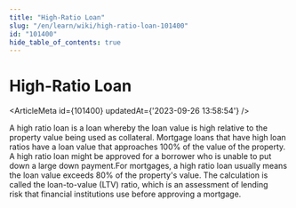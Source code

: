```yaml
---
title: "High-Ratio Loan"
slug: "/en/learn/wiki/high-ratio-loan-101400"
id: "101400"
hide_table_of_contents: true
---
```



# High-Ratio Loan

<ArticleMeta id={101400} updatedAt={'2023-09-26 13:58:54'} />
<div className='border-solid border-b border-t-0 my-4 border-[var(--ifm-color-gray-300)]' />

A high ratio loan is a loan whereby the loan value is high relative to the property value being used as collateral. Mortgage loans that have high loan ratios have a loan value that approaches 100% of the value of the property. A high ratio loan might be approved for a borrower who is unable to put down a large down payment.For mortgages, a high ratio loan usually means the loan value exceeds 80% of the property's value. The calculation is called the loan-to-value (LTV) ratio, which is an assessment of lending risk that financial institutions use before approving a mortgage.

